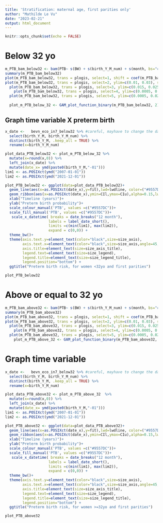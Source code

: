 ```yaml
---
title: 'Stratification: maternal age, first parities only'
author: "Mathilde Le Vu"
date: "2023-02-21"
output: html_document
---
```


```r
knitr::opts_chunk$set(echo = FALSE)
```

# Below 32 yo
```r
m_PTB_bam_below32 <- bam(PTB~ s(BW) + s(birth_Y_M_num) + s(month, bs="cc") + s(mean_ssep2) + s(mean_Alt_mean2) + sex + Urban3 + Language + mother_nationality_cat2 + civil_status3 + HW + GR + COVID_first_wave + COVID_second_wave, family="binomial", data=bevn_eco_in7_below32) 
summary(m_PTB_bam_below32)
plot(m_PTB_bam_below32, trans = plogis, select=1, shift = coef(m_PTB_bam_below32)[1], shade = TRUE, shade.col = "lightblue") #BW
plot(m_PTB_bam_below32, trans = plogis, select=2, ylim=c(0.01, 0.03), shift = coef(m_PTB_bam_below32)[1], shade = TRUE, shade.col = "lightblue") #time
  plot(m_PTB_bam_below32, trans = plogis, select=3, ylim=c(0.015, 0.025), shift = coef(m_PTB_bam_below32)[1], shade = TRUE, shade.col = "lightblue") #month
    plot(m_PTB_bam_below32, trans = plogis, select=4, ylim=c(0.0005, 0.025), shift = coef(m_PTB_bam_below32)[1], shade = TRUE, shade.col = "lightblue") #ssep
  plot(m_PTB_bam_below32, trans = plogis, select=5, ylim=c(0.0005, 0.025), shift = coef(m_PTB_bam_below32)[1], shade = TRUE, shade.col = "lightblue") #altitude
  
  plot_m_PTB_below_32 <- GAM_plot_function_binary(m_PTB_bam_below32, 2) # time
```
## Graph time variable X preterm birth

```r
x_date <-   bevn_eco_in7_below32 %>% #careful, mayhave to change the dataset if I later work with smaller time ranges!
  select(birth_Y_M, birth_Y_M_num) %>%
  distinct(birth_Y_M, .keep_all = TRUE) %>%
  rename(x=birth_Y_M_num)

plot_data_PTB_below32 <- plot_m_PTB_below_32 %>%
  mutate(x=round(x,0)) %>%
  left_join(x_date) %>%
  mutate(date_x= ymd(paste0(birth_Y_M,"-01")))
lim1 <- as.POSIXct(ymd("2007-01-01"))
lim2 <- as.POSIXct(ymd("2021-12-01"))

plot_PTB_below32 <- ggplot(data=plot_data_PTB_below32)+
  geom_line(aes(x=as.POSIXct(date_x),y=fit),lwd=lwdline, color=("#9557DC"))+
  geom_ribbon(aes(x=as.POSIXct(date_x),ymin=CIl,ymax=CIu),alpha=0.15,lwd=lwdline, fill='#69D8F3')+
  xlab("Timeline (years)")+
  ylab("Preterm birth probability")+
  scale_colour_manual('PTB', values =c("#9557DC"))+
  scale_fill_manual('PTB', values =c("#9557DC"))+
   scale_x_datetime( breaks = date_breaks("12 month"), 
                    labels = label_date_short(),
                    limits =c(min(lim1), max(lim2)),
                    expand = c(0,0)) +
  theme_bw()+
  theme(axis.text.y=element_text(color="black",size=size_axis),
        axis.text.x=element_text(color="black",size=size_axis,angle=45,hjust=1),
        axis.title=element_text(size=size_axis_title),
        legend.text=element_text(size=size_legend),
        legend.title=element_text(size=size_legend_title),
        legend.position="bottom") +
  ggtitle("Preterm birth risk, for women <32yo and first parities")

plot_PTB_below32
```

# Above or equal to 32 yo
```r
m_PTB_bam_above32 <- bam(PTB~ s(BW) + s(birth_Y_M_num) + s(month, bs="cc") + s(mean_ssep2) + s(mean_Alt_mean2) + sex + Urban3 + Language + mother_nationality_cat2 + civil_status3 + HW + GR + COVID_first_wave + COVID_second_wave, family="binomial", data=bevn_eco_in7_above_32) 
summary(m_PTB_bam_above32)
plot(m_PTB_bam_above32, trans = plogis, select=1, shift = coef(m_PTB_bam_above32)[1], shade = TRUE, shade.col = "lightblue") #BW
plot(m_PTB_bam_above32, trans = plogis, select=2, ylim=c(0.01, 0.03), shift = coef(m_PTB_bam_above32)[1], shade = TRUE, shade.col = "lightblue") #time
  plot(m_PTB_bam_above32, trans = plogis, select=3, ylim=c(0.015, 0.025), shift = coef(m_PTB_bam_above32)[1], shade = TRUE, shade.col = "lightblue") #month
    plot(m_PTB_bam_above32, trans = plogis, select=4, ylim=c(0.0005, 0.025), shift = coef(m_PTB_bam_above32)[1], shade = TRUE, shade.col = "lightblue") #ssep
  plot(m_PTB_bam_above32, trans = plogis, select=5, ylim=c(0.0005, 0.025), shift = coef(m_PTB_bam_above32)[1], shade = TRUE, shade.col = "lightblue") #altitude
    plot_m_PTB_above_32 <- GAM_plot_function_binary(m_PTB_bam_above32, 2) # time
```

# Graph time variable
```r
x_date <-   bevn_eco_in7_below32 %>% #careful, mayhave to change the dataset if I later work with smaller time ranges!
  select(birth_Y_M, birth_Y_M_num) %>%
  distinct(birth_Y_M, .keep_all = TRUE) %>%
  rename(x=birth_Y_M_num)

plot_data_PTB_above32 <- plot_m_PTB_above_32  %>%
  mutate(x=round(x,0)) %>%
  left_join(x_date) %>%
  mutate(date_x= ymd(paste0(birth_Y_M,"-01")))
lim1 <- as.POSIXct(ymd("2007-01-01"))
lim2 <- as.POSIXct(ymd("2021-12-01"))

plot_PTB_above32 <- ggplot(data=plot_data_PTB_above32)+
  geom_line(aes(x=as.POSIXct(date_x),y=fit),lwd=lwdline, color=("#9557DC"))+
  geom_ribbon(aes(x=as.POSIXct(date_x),ymin=CIl,ymax=CIu),alpha=0.15,lwd=lwdline, fill='#69D8F3')+
  xlab("Timeline (years)")+
  ylab("Preterm birth probability")+
  scale_colour_manual('PTB', values =c("#9557DC"))+
  scale_fill_manual('PTB', values =c("#9557DC"))+
   scale_x_datetime( breaks = date_breaks("12 month"), 
                    labels = label_date_short(),
                    limits =c(min(lim1), max(lim2)),
                    expand = c(0,0)) +
  theme_bw()+
  theme(axis.text.y=element_text(color="black",size=size_axis),
        axis.text.x=element_text(color="black",size=size_axis,angle=45,hjust=1),
        axis.title=element_text(size=size_axis_title),
        legend.text=element_text(size=size_legend),
        legend.title=element_text(size=size_legend_title),
        legend.position="bottom") +
  ggtitle("Preterm birth risk, for women >=32yo and first parities")

plot_PTB_above32
```
